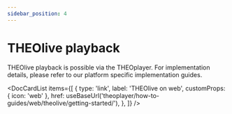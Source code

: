 ```yaml
---
sidebar_position: 4
---
```


# THEOlive playback

THEOlive playback is possible via the THEOplayer. For implementation details, please refer to our platform specific implementation guides.


<DocCardList
  items={[
    {
      type: 'link',
      label: 'THEOlive on web',
      customProps: { icon: 'web' },
      href: useBaseUrl('theoplayer/how-to-guides/web/theolive/getting-started/'),
    },
  ]}
/>
